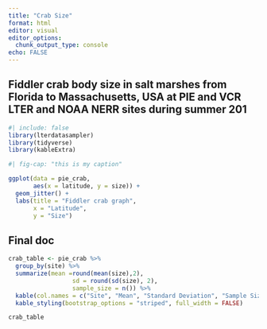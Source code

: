 ```yaml
---
title: "Crab Size"
format: html
editor: visual
editor_options: 
  chunk_output_type: console
echo: FALSE
---
```


## Fiddler crab body size in salt marshes from Florida to Massachusetts, USA at PIE and VCR LTER and NOAA NERR sites during summer 201

```r
#| include: false
library(lterdatasampler)
library(tidyverse)
library(kableExtra)
```

```r

#| fig-cap: "this is my caption"

ggplot(data = pie_crab,
       aes(x = latitude, y = size)) +
  geom_jitter() +
  labs(title = "Fiddler crab graph",
       x = "Latitude",
       y = "Size")
```

## Final doc

```r

crab_table <- pie_crab %>% 
  group_by(site) %>% 
  summarize(mean =round(mean(size),2),
                  sd = round(sd(size), 2),
                  sample_size = n()) %>% 
  kable(col.names = c("Site", "Mean", "Standard Deviation", "Sample Size")) %>% 
  kable_styling(bootstrap_options = "striped", full_width = FALSE)

crab_table

```

